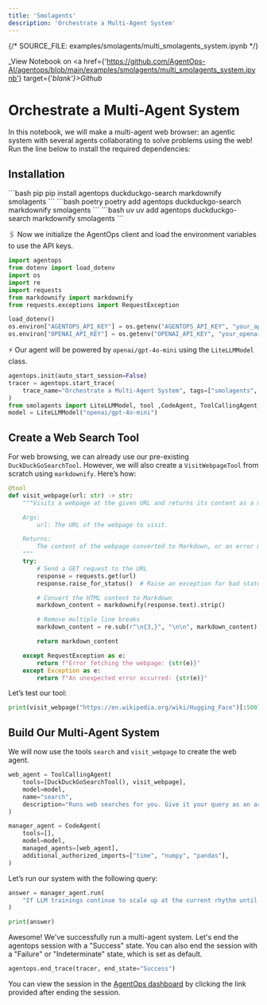 ```yaml
---
title: 'Smolagents'
description: 'Orchestrate a Multi-Agent System'
---
```

{/*  SOURCE_FILE: examples/smolagents/multi_smolagents_system.ipynb  */}

_View Notebook on <a href={'https://github.com/AgentOps-AI/agentops/blob/main/examples/smolagents/multi_smolagents_system.ipynb'} target={'_blank'}>Github</a>_

# Orchestrate a Multi-Agent System

In this notebook, we will make a multi-agent web browser: an agentic system with several agents collaborating to solve problems using the web!
Run the line below to install the required dependencies:



## Installation
<CodeGroup>
  ```bash pip
  pip install agentops duckduckgo-search markdownify smolagents
  ```
  ```bash poetry
  poetry add agentops duckduckgo-search markdownify smolagents
  ```
  ```bash uv
  uv add agentops duckduckgo-search markdownify smolagents
  ```
</CodeGroup>

🖇️ Now we initialize the AgentOps client and load the environment variables to use the API keys.


```python
import agentops
from dotenv import load_dotenv
import os
import re
import requests
from markdownify import markdownify
from requests.exceptions import RequestException

load_dotenv()
os.environ["AGENTOPS_API_KEY"] = os.getenv("AGENTOPS_API_KEY", "your_api_key_here")
os.environ["OPENAI_API_KEY"] = os.getenv("OPENAI_API_KEY", "your_openai_api_key_here")
```

⚡️ Our agent will be powered by `openai/gpt-4o-mini` using the `LiteLLMModel` class.


```python
agentops.init(auto_start_session=False)
tracer = agentops.start_trace(
    trace_name="Orchestrate a Multi-Agent System", tags=["smolagents", "example", "multi-agent", "agentops-example"]
)
from smolagents import LiteLLMModel, tool ,CodeAgent, ToolCallingAgent, DuckDuckGoSearchTool
model = LiteLLMModel("openai/gpt-4o-mini")
```

## Create a Web Search Tool

For web browsing, we can already use our pre-existing `DuckDuckGoSearchTool`. However, we will also create a `VisitWebpageTool` from scratch using `markdownify`. Here’s how:


```python
@tool
def visit_webpage(url: str) -> str:
    """Visits a webpage at the given URL and returns its content as a markdown string.

    Args:
        url: The URL of the webpage to visit.

    Returns:
        The content of the webpage converted to Markdown, or an error message if the request fails.
    """
    try:
        # Send a GET request to the URL
        response = requests.get(url)
        response.raise_for_status()  # Raise an exception for bad status codes

        # Convert the HTML content to Markdown
        markdown_content = markdownify(response.text).strip()

        # Remove multiple line breaks
        markdown_content = re.sub(r"\n{3,}", "\n\n", markdown_content)

        return markdown_content

    except RequestException as e:
        return f"Error fetching the webpage: {str(e)}"
    except Exception as e:
        return f"An unexpected error occurred: {str(e)}"
```

Let’s test our tool:


```python
print(visit_webpage("https://en.wikipedia.org/wiki/Hugging_Face")[:500])
```

## Build Our Multi-Agent System

We will now use the tools `search` and `visit_webpage` to create the web agent.


```python
web_agent = ToolCallingAgent(
    tools=[DuckDuckGoSearchTool(), visit_webpage],
    model=model,
    name="search",
    description="Runs web searches for you. Give it your query as an argument.",
)

manager_agent = CodeAgent(
    tools=[],
    model=model,
    managed_agents=[web_agent],
    additional_authorized_imports=["time", "numpy", "pandas"],
)
```

Let’s run our system with the following query:


```python
answer = manager_agent.run(
    "If LLM trainings continue to scale up at the current rhythm until 2030, what would be the electric power in GW required to power the biggest training runs by 2030? What does that correspond to, compared to some countries? Please provide a source for any number used."
)

print(answer)
```

Awesome! We've successfully run a multi-agent system. Let's end the agentops session with a "Success" state. You can also end the session with a "Failure" or "Indeterminate" state, which is set as default.


```python
agentops.end_trace(tracer, end_state="Success")
```

You can view the session in the [AgentOps dashboard](https://app.agentops.ai/sessions) by clicking the link provided after ending the session.


<script type="module" src="/scripts/github_stars.js"></script>
<script type="module" src="/scripts/scroll-img-fadein-animation.js"></script>
<script type="module" src="/scripts/button_heartbeat_animation.js"></script>
<script type="module" src="/scripts/adjust_api_dynamically.js"></script>